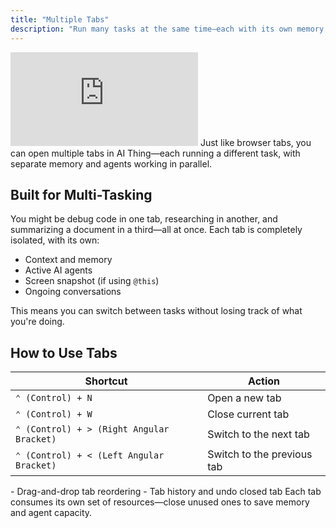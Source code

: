 ```yaml
---
title: "Multiple Tabs"
description: "Run many tasks at the same time—each with its own memory and focus"
---
```


<Card title=" ">
  <iframe className="w-full aspect-video rounded-xl" src="https://www.youtube.com/embed/ThHXPC3JBFo" title="Feature Demo: Multiple Tabs" frameBorder="0" allow="accelerometer; autoplay; clipboard-write; encrypted-media; gyroscope; picture-in-picture"allowFullScreen></iframe>
  Just like browser tabs, you can open multiple tabs in AI Thing—each running a different task, with separate memory and agents working in parallel.
  <Card title="Get Started" href="quickstart" icon="rocket" horizontal arrow="true"></Card>
</Card>

## Built for Multi-Tasking

You might be debug code in one tab, researching in another, and summarizing a document in a third—all at once. Each tab is completely isolated, with its own:

- Context and memory  
- Active AI agents  
- Screen snapshot (if using `@this`)  
- Ongoing conversations  

This means you can switch between tasks without losing track of what you're doing.

## How to Use Tabs

| Shortcut | Action              |
|----------|---------------------|
| `⌃ (Control) + N` | Open a new tab        |
| `⌃ (Control) + W` | Close current tab     |
| `⌃ (Control) + > (Right Angular Bracket)`        | Switch to the next tab |
| `⌃ (Control) + < (Left Angular Bracket)`        | Switch to the previous tab |

<Card title="Coming Soon" icon="stars">
  - Drag-and-drop tab reordering  
  - Tab history and undo closed tab  
</Card>

<Note>
  Each tab consumes its own set of resources—close unused ones to save memory and agent capacity.
</Note>

<Card title="Get Started" href="quickstart" icon="rocket" horizontal arrow="true"></Card>
